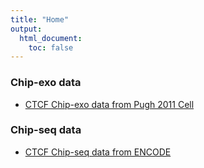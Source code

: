 ```yaml
---
title: "Home"
output:
  html_document:
    toc: false
---
```


### Chip-exo data

* [CTCF Chip-exo data from Pugh 2011 Cell](chipexo_CTCF_Pugh2011.html)

### Chip-seq data

* [CTCF Chip-seq data from ENCODE](chipseq_CTCF_encode.html)
